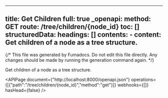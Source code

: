<!-- AUTO-GENERATED: fumadocs-openapi (safe to overwrite) -->

---
title: Get Children
full: true
_openapi:
  method: GET
  route: /tree/children/{node_id}
  toc: []
  structuredData:
    headings: []
    contents:
      - content: Get children of a node as a tree structure.
---

{/* This file was generated by Fumadocs. Do not edit this file directly. Any changes should be made by running the generation command again. */}

Get children of a node as a tree structure.

<APIPage document={"http://localhost:8000/openapi.json"} operations={[{"path":"/tree/children/{node_id}","method":"get"}]} webhooks={[]} hasHead={false} />